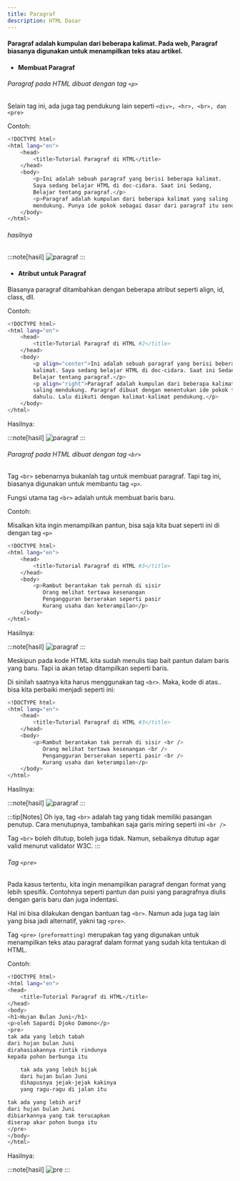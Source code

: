 ```yaml
---
title: Paragraf
description: HTML Dasar
---
```



#### Paragraf adalah kumpulan dari beberapa kalimat. Pada web, Paragraf biasanya digunakan untuk menampilkan teks atau artikel.

- #### Membuat Paragraf

###### Paragraf pada HTML dibuat dengan tag ```<p>``` 
Selain tag ini, ada juga tag pendukung lain seperti ```<div>, <hr>, <br>, dan <pre>```


Contoh:


```sh
<!DOCTYPE html>
<html lang="en">
    <head>
        <title>Tutorial Paragraf di HTML</title>
    </head>
    <body>
        <p>Ini adalah sebuah paragraf yang berisi beberapa kalimat.
        Saya sedang belajar HTML di doc-cidara. Saat ini Sedang,
        Belajar tentang paragraf.</p>
        <p>Paragraf adalah kumpulan dari beberapa kalimat yang saling
        mendukung. Punya ide pokok sebagai dasar dari paragraf itu sendiri.</p>
    </body>
</html>
```


###### hasilnya 

:::note[hasil]
<img src={paragraf.src} alt="paragraf" />
:::

- #### Atribut untuk Paragraf

Biasanya paragraf ditambahkan dengan beberapa atribut seperti align, id, class, dll.

Contoh:

```sh
<!DOCTYPE html>
<html lang="en">
    <head>
        <title>Tutorial Paragraf di HTML #2</title>
    </head>
    <body>
        <p align="center">Ini adalah sebuah paragraf yang berisi beberapa 
        kalimat. Saya sedang belajar HTML di doc-cidara. Saat ini Sedang,
        Belajar tentang paragraf.</p>
        <p align="right">Paragraf adalah kumpulan dari beberapa kalimat yang 
        saling mendukung. Paragraf dibuat dengan menentukan ide pokok terlebih
        dahulu. Lalu diikuti dengan kalimat-kalimat pendukung.</p>
    </body>
</html>
```
Hasilnya:

:::note[hasil]
<img src={paragraff.src} alt="paragraf" />
:::

###### Paragraf pada HTML dibuat dengan tag ```<br>``` 

Tag ``<br>`` sebenarnya bukanlah tag untuk membuat paragraf. Tapi tag ini, biasanya digunakan untuk membantu tag ```<p>```.

Fungsi utama tag ```<br>``` adalah untuk membuat baris baru.

Contoh:

Misalkan kita ingin menampilkan pantun, bisa saja kita buat seperti ini di dengan tag ```<p>```

```sh
<!DOCTYPE html>
<html lang="en">
    <head>
        <title>Tutorial Paragraf di HTML #3</title>
    </head>
    <body>
        <p>Rambut berantakan tak pernah di sisir
           Orang melihat tertawa kesenangan
           Pengangguran berserakan seperti pasir
           Kurang usaha dan keterampilan</p>
    </body>
</html>
```


Hasilnya:

:::note[hasil]
<img src={paragrafff.src} alt="paragraf" />
:::

Meskipun pada kode HTML kita sudah menulis tiap bait pantun dalam baris yang baru. 
Tapi ia akan tetap ditampilkan seperti baris.

Di sinilah saatnya kita harus menggunakan tag ``<br>``. 
Maka, kode di atas.. bisa kita perbaiki menjadi seperti ini:

```sh
<!DOCTYPE html>
<html lang="en">
    <head>
        <title>Tutorial Paragraf di HTML #3</title>
    </head>
    <body>
        <p>Rambut berantakan tak pernah di sisir <br />
           Orang melihat tertawa kesenangan <br />
           Pengangguran berserakan seperti pasir <br />
           Kurang usaha dan keterampilan</p>
    </body>
</html>
```


Hasilnya:

:::note[hasil]
<img src={paragraffff.src} alt="paragraf" />
:::

:::tip[Notes]
Oh iya, tag `<br>` adalah tag yang tidak memiliki pasangan penutup. Cara menutupnya, tambahkan saja garis miring seperti ini ``<br />``

Tag ``<br>`` boleh ditutup, boleh juga tidak. Namun, sebaiknya ditutup agar valid menurut validator W3C.
:::

###### Tag ```<pre>```

Pada kasus tertentu, kita ingin menampilkan paragraf dengan format yang lebih spesifik. 
Contohnya seperti pantun dan puisi yang paragrafnya diulis dengan garis baru dan juga indentasi.

Hal ini bisa dilakukan dengan bantuan tag ``<br>``. 
Namun ada juga tag lain yang bisa jadi alternatif, yakni tag ``<pre>``.

Tag ``<pre>``  ``(preformatting)`` merupakan tag yang digunakan untuk menampilkan teks atau paragraf dalam format yang sudah kita tentukan di HTML.

Contoh:

```sh
<!DOCTYPE html>
<html lang="en">
<head>
    <title>Tutorial Paragraf di HTML</title>
</head>
<body>
<h1>Hujan Bulan Juni</h1>
<p>oleh Sapardi Djoko Damono</p>
<pre>
tak ada yang lebih tabah
dari hujan bulan Juni
dirahasiakannya rintik rindunya
kepada pohon berbunga itu

    tak ada yang lebih bijak
    dari hujan bulan Juni
    dihapusnya jejak-jejak kakinya
    yang ragu-ragu di jalan itu

tak ada yang lebih arif
dari hujan bulan Juni
dibiarkannya yang tak terucapkan
diserap akar pohon bunga itu
</pre>
</body>
</html>
```
Hasilnya:

:::note[hasil]
<img src={pre.src} alt="pre" />
:::